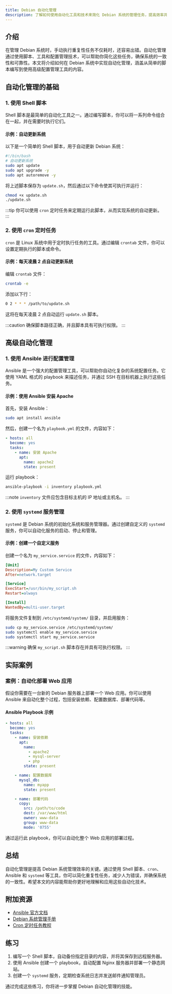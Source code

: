 ```yaml
---
title: Debian 自动化管理
description: 了解如何使用自动化工具和技术来简化 Debian 系统的管理任务，提高效率并减少人为错误。
---
```


## 介绍

在管理 Debian 系统时，手动执行重复性任务不仅耗时，还容易出错。自动化管理通过使用脚本、工具和配置管理技术，可以帮助你简化这些任务，确保系统的一致性和可靠性。本文将介绍如何在 Debian 系统中实现自动化管理，涵盖从简单的脚本编写到使用高级配置管理工具的内容。

## 自动化管理的基础

### 1. 使用 Shell 脚本

Shell 脚本是最简单的自动化工具之一。通过编写脚本，你可以将一系列命令组合在一起，并在需要时执行它们。

#### 示例：自动更新系统

以下是一个简单的 Shell 脚本，用于自动更新 Debian 系统：

```bash
#!/bin/bash
# 自动更新系统
sudo apt update
sudo apt upgrade -y
sudo apt autoremove -y
```

将上述脚本保存为 `update.sh`，然后通过以下命令使其可执行并运行：

```bash
chmod +x update.sh
./update.sh
```

:::tip
你可以使用 `cron` 定时任务来定期运行此脚本，从而实现系统的自动更新。
:::

### 2. 使用 `cron` 定时任务

`cron` 是 Linux 系统中用于定时执行任务的工具。通过编辑 `crontab` 文件，你可以设置定期执行的脚本或命令。

#### 示例：每天凌晨 2 点自动更新系统

编辑 `crontab` 文件：

```bash
crontab -e
```

添加以下行：

```bash
0 2 * * * /path/to/update.sh
```

这将在每天凌晨 2 点自动运行 `update.sh` 脚本。

:::caution
确保脚本路径正确，并且脚本具有可执行权限。
:::

## 高级自动化管理

### 1. 使用 Ansible 进行配置管理

Ansible 是一个强大的配置管理工具，可以帮助你自动化复杂的系统配置任务。它使用 YAML 格式的 playbook 来描述任务，并通过 SSH 在目标机器上执行这些任务。

#### 示例：使用 Ansible 安装 Apache

首先，安装 Ansible：

```bash
sudo apt install ansible
```

然后，创建一个名为 `playbook.yml` 的文件，内容如下：

```yaml
- hosts: all
  become: yes
  tasks:
    - name: 安装 Apache
      apt:
        name: apache2
        state: present
```

运行 playbook：

```bash
ansible-playbook -i inventory playbook.yml
```

:::note
`inventory` 文件应包含目标主机的 IP 地址或主机名。
:::

### 2. 使用 `systemd` 服务管理

`systemd` 是 Debian 系统的初始化系统和服务管理器。通过创建自定义的 `systemd` 服务，你可以自动化服务的启动、停止和管理。

#### 示例：创建一个自定义服务

创建一个名为 `my_service.service` 的文件，内容如下：

```ini
[Unit]
Description=My Custom Service
After=network.target

[Service]
ExecStart=/usr/bin/my_script.sh
Restart=always

[Install]
WantedBy=multi-user.target
```

将服务文件复制到 `/etc/systemd/system/` 目录，并启用服务：

```bash
sudo cp my_service.service /etc/systemd/system/
sudo systemctl enable my_service.service
sudo systemctl start my_service.service
```

:::warning
确保 `my_script.sh` 脚本存在并具有可执行权限。
:::

## 实际案例

### 案例：自动化部署 Web 应用

假设你需要在一台新的 Debian 服务器上部署一个 Web 应用。你可以使用 Ansible 来自动化整个过程，包括安装依赖、配置数据库、部署代码等。

#### Ansible Playbook 示例

```yaml
- hosts: all
  become: yes
  tasks:
    - name: 安装依赖
      apt:
        name:
          - apache2
          - mysql-server
          - php
        state: present

    - name: 配置数据库
      mysql_db:
        name: myapp
        state: present

    - name: 部署代码
      copy:
        src: /path/to/code
        dest: /var/www/html
        owner: www-data
        group: www-data
        mode: '0755'
```

通过运行此 playbook，你可以自动化整个 Web 应用的部署过程。

## 总结

自动化管理是提高 Debian 系统管理效率的关键。通过使用 Shell 脚本、`cron`、Ansible 和 `systemd` 等工具，你可以简化重复性任务，减少人为错误，并确保系统的一致性。希望本文的内容能帮助你更好地理解和应用这些自动化技术。

## 附加资源

- [Ansible 官方文档](https://docs.ansible.com/)
- [Debian 系统管理手册](https://www.debian.org/doc/manuals/debian-handbook/)
- [Cron 定时任务教程](https://www.ostechnix.com/a-beginners-guide-to-cron-jobs/)

## 练习

1. 编写一个 Shell 脚本，自动备份指定目录的内容，并将其保存到远程服务器。
2. 使用 Ansible 创建一个 playbook，自动配置 Nginx 服务器并部署一个静态网站。
3. 创建一个 `systemd` 服务，定期检查系统日志并发送邮件通知管理员。

通过完成这些练习，你将进一步掌握 Debian 自动化管理的技能。